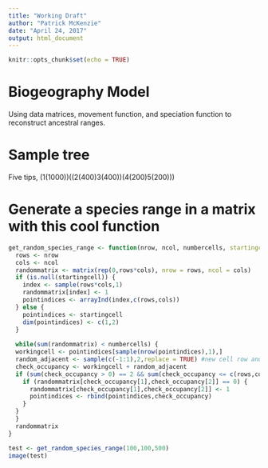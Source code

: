 ```yaml
---
title: "Working Draft"
author: "Patrick McKenzie"
date: "April 24, 2017"
output: html_document
---
```


```r
knitr::opts_chunk$set(echo = TRUE)
```

# Biogeography Model

Using data matrices, movement function, and speciation function to reconstruct ancestral ranges.

# Sample tree

Five tips, (1(1000))((2(400)3(400))(4(200)5(200)))

# Generate a species range in a matrix with this cool function

```r
get_random_species_range <- function(nrow, ncol, numbercells, startingcell = NULL) {
  rows <- nrow
  cols <- ncol
  randommatrix <- matrix(rep(0,rows*cols), nrow = rows, ncol = cols)
  if (is.null(startingcell)) {
    index <- sample(rows*cols,1)
    randommatrix[index] <- 1
    pointindices <- arrayInd(index,c(rows,cols))
  } else {
    pointindices <- startingcell
    dim(pointindices) <- c(1,2)
  }
  
  while(sum(randommatrix) < numbercells) {
  workingcell <- pointindices[sample(nrow(pointindices),1),]
  random_adjacent <- sample(c(-1:1),2,replace = TRUE) #new cell row and col
  check_occupancy <- workingcell + random_adjacent
  if (sum(check_occupancy > 0) == 2 && sum(check_occupancy <= c(rows,cols)) == 2) {
    if (randommatrix[check_occupancy[1],check_occupancy[2]] == 0) {
      randommatrix[check_occupancy[1],check_occupancy[2]] <- 1
      pointindices <- rbind(pointindices,check_occupancy)
    }
  }
  }
  randommatrix
}

test <- get_random_species_range(100,100,500)
image(test)

```




